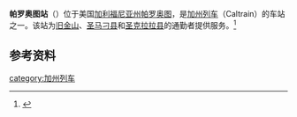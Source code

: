'''帕罗奥图站'''（{{lang-en|Palo Alto station}}）位于美国[[加利福尼亚州|加利福尼亚州]][[帕罗奥图_(加利福尼亚州)|帕罗奥图]]，是[[加州列车|加州列车]]（Caltrain）的车站之一。该站为[[旧金山|旧金山]]、[[圣马刁县|圣马刁县]]和[[圣克拉拉县|圣克拉拉县]]的通勤者提供服务。<ref>{{cite web |url=http://www.caltrain.com/stations/PaloAltoStation.html |title=Palo Alto Station |accessdate=June 10, 2014 |archive-date=2021-01-19 |archive-url=https://web.archive.org/web/20210119032519/http://www.caltrain.com/stations/paloaltostation.html |dead-url=no }}</ref>

==参考资料==
{{start rail box}}
{{s-inop|[[门洛公园站|门洛公园站]]}}
{{s-line|[[加州列车|加州列车]]}}
{{s-inop|[[加利福尼亚大街站|加利福尼亚大街站]]}}
{{end box}}

{{reflist}}

{{Caltrain}}

[[category:加州列车|category:加州列车]]